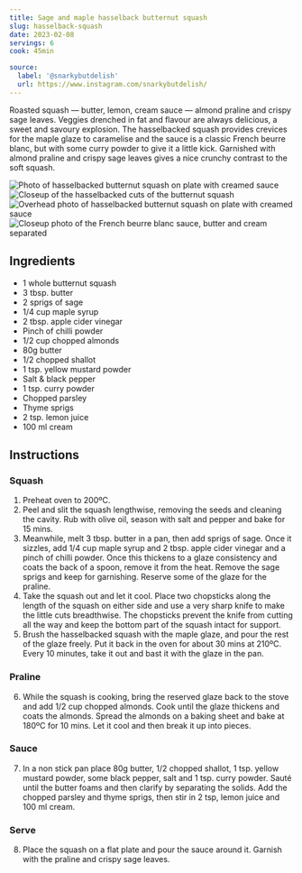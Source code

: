 ```yaml
---
title: Sage and maple hasselback butternut squash
slug: hasselback-squash
date: 2023-02-08
servings: 6
cook: 45min

source:
  label: '@snarkybutdelish'
  url: https://www.instagram.com/snarkybutdelish/
---
```


Roasted squash — butter, lemon, cream sauce — almond praline and crispy sage leaves. Veggies drenched in fat and flavour are always delicious, a sweet and savoury explosion. The hasselbacked squash provides crevices for the maple glaze to caramelise and the sauce is a classic French beurre blanc, but with some curry powder to give it a little kick. Garnished with almond praline and crispy sage leaves gives a nice crunchy contrast to the soft squash.

<Image
  src="1.jpg"
  alt="Photo of hasselbacked butternut squash on plate with creamed sauce"
/>
<Image
  src="2.jpg"
  alt="Closeup of the hasselbacked cuts of the butternut squash"
/>
<Image
  src="3.jpg"
  alt="Overhead photo of hasselbacked butternut squash on plate with creamed sauce"
/>
<Image
  src="4.jpg"
  alt="Closeup photo of the French beurre blanc sauce, butter and cream separated"
/>

## Ingredients

- 1 whole butternut squash
- 3 tbsp. butter
- 2 sprigs of sage
- 1/4 cup maple syrup
- 2 tbsp. apple cider vinegar
- Pinch of chilli powder
- 1/2 cup chopped almonds
- 80g butter
- 1/2 chopped shallot
- 1 tsp. yellow mustard powder
- Salt & black pepper
- 1 tsp. curry powder
- Chopped parsley
- Thyme sprigs
- 2 tsp. lemon juice
- 100 ml cream

## Instructions

### Squash

1. Preheat oven to 200ºC.
2. Peel and slit the squash lengthwise, removing the seeds and cleaning the cavity. Rub with olive oil, season with salt and pepper and bake for 15 mins.
3. Meanwhile, melt 3 tbsp. butter in a pan, then add sprigs of sage. Once it sizzles, add 1/4 cup maple syrup and 2 tbsp. apple cider vinegar and a pinch of chilli powder. Once this thickens to a glaze consistency and coats the back of a spoon, remove it from the heat. Remove the sage sprigs and keep for garnishing. Reserve some of the glaze for the praline.
4. Take the squash out and let it cool. Place two chopsticks along the length of the squash on either side and use a very sharp knife to make the little cuts breadthwise. The chopsticks prevent the knife from cutting all the way and keep the bottom part of the squash intact for support.
5. Brush the hasselbacked squash with the maple glaze, and pour the rest of the glaze freely. Put it back in the oven for about 30 mins at 210ºC. Every 10 minutes, take it out and bast it with the glaze in the pan.

### Praline

6. While the squash is cooking, bring the reserved glaze back to the stove and add 1/2 cup chopped almonds. Cook until the glaze thickens and coats the almonds. Spread the almonds on a baking sheet and bake at 180ºC for 10 mins. Let it cool and then break it up into pieces.

### Sauce

7. In a non stick pan place 80g butter, 1/2 chopped shallot, 1 tsp. yellow mustard powder, some black pepper, salt and 1 tsp. curry powder. Sauté until the butter foams and then clarify by separating the solids. Add the chopped parsley and thyme sprigs, then stir in 2 tsp, lemon juice and 100 ml cream.

### Serve

8. Place the squash on a flat plate and pour the sauce around it. Garnish with the praline and crispy sage leaves.
